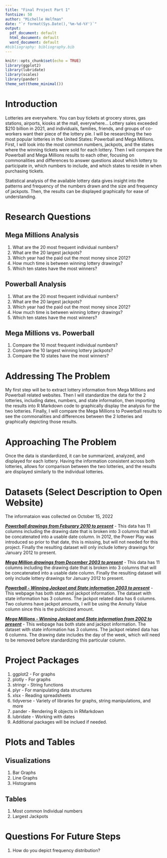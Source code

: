 ---
title: "Final Project Part 1"
fontsize: 50
author: "Michelle Helfman"
date: "`r format(Sys.Date(),'%m-%d-%Y')`"
output:
  pdf_document: default
  html_document: default
  word_document: default
#bibliography: bibliography.bib
---

```{r setup, include=FALSE}
knitr::opts_chunk$set(echo = TRUE)
library(ggplot2)
library(lubridate)
library(scales)
library(pander)
theme_set(theme_minimal())
```

# Introduction  

Lotteries are everywhere.  You can buy tickets at grocery stores, gas stations, airports, kiosks at the mall, everywhere...  Lottery sales exceeded $210 billion in 2021, and individuals, families, friends, and groups of co-workers want their piece of the lottery pie.  I will be researching the two most popular lotteries in the United States:  Powerball and Mega Millions.  First, I will look into the most common numbers, jackpots, and the states where the winning tickets were sold for each lottery.  Then I will compare the Powerball and Mega Millions results to each other, focusing on commonalities and differences to answer questions about which lottery to participate in, which numbers to include, and which states to reside in when purchasing tickets.

Statistical analysis of the available lottery data gives insight into the patterns and frequency of the numbers drawn and the size and frequency of jackpots.  Then, the results can be displayed graphically for ease of understanding.


# Research Questions  
## Mega Millions Analysis
  1.  What are the 20 most frequent individual numbers?
  2.  What are the 20 largest jackpots? 
  3.  Which year had the paid out the most money since 2012?
  4.  How much time is between winning lottery drawings?
  5.  Which ten states have the most winners?
  
## Powerball Analysis
  1.  What are the 20 most frequent individual numbers?
  2.  What are the 20 largest jackpots? 
  3.  Which year had the paid out the most money since 2012?
  4.  How much time is between winning lottery drawings?
  5.  Which ten states have the most winners?
  
## Mega Millions vs. Powerball
  1. Compare the 10 most frequent individual numbers?
  2. Compare the 10 largest winning lottery jackpots?
  3. Compare the 10 states have the most winners?
\newpage


# Addressing The Problem

My first step will be to extract lottery information from Mega Millions and Powerball 
related websites.  Then I will standardize the data for the 2 lotteries, including 
dates, numbers, and state information, then importing the results into R Markdown code 
to graphically display the analysis for the two lotteries.  Finally, I will compare 
the Mega Millions to Powerball results to see the commonalities and differences 
between the 2 lotteries and graphically depicting those results. 


# Approaching  The Problem

Once the data is standardized, it can be summarized, analyzed, and displayed for 
each lottery.  Having the information consistent across both lotteries, allows 
for comparison between the two lotteries, and the results are displayed similarly 
to the individual lotteries.


# Datasets (Select Description to Open Website)
The informataion was collected on October 15, 2022

***[Powerball drawings from Feburary 2010 to present](https://www.texaslottery.com/export/sites/lottery/Games/Powerball/Winning_Numbers/download.html)*** - This data has 11 columns including the drawing date that is broken into 3 
columns that will be concatenated into a usable date column.  In 2012, the Power 
Play was introduced so prior to that date, this is missing, but will not needed
for this project. Finally the resulting dataset will only include lottery 
drawings for January 2012 to present.

***[Mega Million drawings from December 2003 to present](https://www.texaslottery.com/export/sites/lottery/Games/Mega_Millions/Winning_Numbers/download.html)*** - This data has 11 columns including the drawing date that is broken 
into 3 columns that will be concatenated into a usable date column.  Finally the 
resulting dataset will only include lottery drawings for January 2012 to present.  

***[Powerball - Winning Jackpot and State information 2003 to present](https://www.powerball.net/winners)*** - This webpage has both state and 
jackpot information.  The dataset with state information has 3 columns.  The
jackpot related data has 6 columns.  Two columns have jackpot amounts, I will
be using the Annuity Value column since this is the publicized amount. 

***[Mega Millions - Winning Jackpot and State information from 2002 to present](https://mega-millions.com/winners)*** - This webpage has both state and 
jackpot information.  The dataset with state information has 3 columns.  The
jackpot related data has 6 columns.  The drawing date includes the day of
the week, which will need to be removed before standardizing this 
particular column.


# Project Packages

  1. ggplot2 - For graphs
  2. plotly - For graphs
  3. stringr - String functions
  4. plyr - For manipulating data structures
  5. xlsx - Reading spreadsheets
  6. tidyverse - Variety of libraries for graphs, string manipulations, and more
  7. pander - Rendering R objects in RMarkdown
  8. lubridate - Working with dates
  9. Additional packages will be inclued if needed.
  
\newpage
# Plots and Tables
## Visualizations

  1. Bar Graphs
  2. Line Graphs
  3. Histograms
  
## Tables

  1. Most common Individual numbers
  2. Largest Jackpots


# Questions For Future Steps

  1. How do you depict frequency distribution?